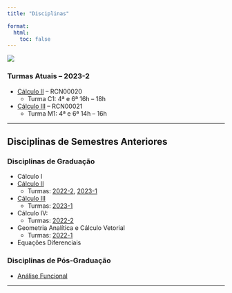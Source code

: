 ```yaml
---
title: "Disciplinas"

format:
  html:
    toc: false
---
```

![](lousa.png)

### Turmas Atuais -- 2023-2

-   [Cálculo II](calculoII/c2-2023-2.qmd) -- RCN00020 
    -   Turma C1: 4ª e 6ª 16h -- 18h
-   [Cálculo III](calculoIII/c3-2023-2.qmd) -- RCN00021
    -   Turma M1: 4ª e 6ª 14h -- 16h

---

## Disciplinas de Semestres Anteriores

### Disciplinas de Graduação

-   Cálculo I
-   [Cálculo II](calculoII/calculoII.qmd) 
    - Turmas: [2022-2](calculoII/c2-2022-2.qmd),  [2023-1](calculoII/c2-2023-1.qmd)
-   [Cálculo III](calculoIII/calculoIII.qmd)
    - Turmas: [2023-1](calculoIII/c3-2023-1.qmd)
-   Cálculo IV:
    - Turmas: [2022-2](https://www.professores.uff.br/reginaldodr/disciplinas/calculo-iv-rcn00035-2022-2/)
-   Geometria Analítica e Cálculo Vetorial
    - Turmas: [2022-1](https://www.professores.uff.br/reginaldodr/disciplinas/geometria-analitica-rcn00023-2022-1/)
-   Equações Diferenciais

### Disciplinas de Pós-Graduação

-   [Análise Funcional](analise-funcional/funcional.qmd)


---


